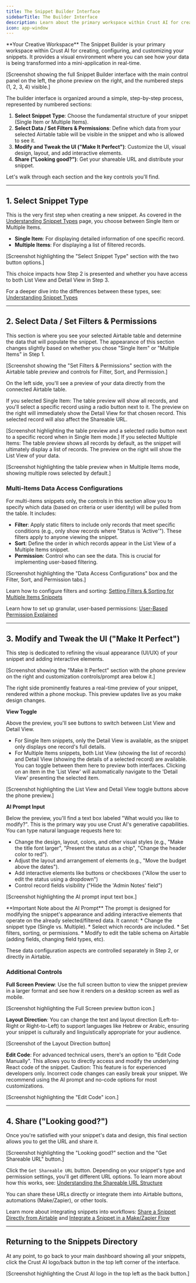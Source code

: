 ```yaml
---
title: The Snippet Builder Interface
sidebarTitle: The Builder Interface
description: Learn about the primary workspace within Crust AI for creating, configuring, and customizing your snippets.
icon: app-window
---
```


<Tip icon="wrench">
  **Your Creative Workspace**  
  The Snippet Builder is your primary workspace within Crust AI for creating, configuring, and customizing your snippets. It provides a visual environment where you can see how your data is being transformed into a mini-application in real-time.
</Tip>

[Screenshot showing the full Snippet Builder interface with the main control panel on the left, the phone preview on the right, and the numbered steps (1, 2, 3, 4) visible.]

The builder interface is organized around a simple, step-by-step process, represented by numbered sections:

1.  **Select Snippet Type**: Choose the fundamental structure of your snippet (Single Item or Multiple Items).
2.  **Select Data / Set Filters & Permissions**: Define which data from your selected Airtable table will be visible in the snippet and who is allowed to see it.
3.  **Modify and Tweak the UI ("Make It Perfect")**: Customize the UI, visual design, layout, and add interactive elements.
4.  **Share ("Looking good?")**: Get your shareable URL and distribute your snippet.

Let's walk through each section and the key controls you'll find.

---

## 1. Select Snippet Type

This is the very first step when creating a new snippet. As covered in the [Understanding Snippet Types](/chapters/building-and-understanding-snippets/understanding-snippet-types) page, you choose between Single Item or Multiple Items.

*   **Single Item**: For displaying detailed information of one specific record.
*   **Multiple Items**: For displaying a list of filtered records.

[Screenshot highlighting the "Select Snippet Type" section with the two button options.]

This choice impacts how Step 2 is presented and whether you have access to both List View and Detail View in Step 3.

For a deeper dive into the differences between these types, see: [Understanding Snippet Types](/chapters/building-and-understanding-snippets/understanding-snippet-types)

---

## 2. Select Data / Set Filters & Permissions

This section is where you see your selected Airtable table and determine the data that will populate the snippet. The appearance of this section changes slightly based on whether you chose "Single Item" or "Multiple Items" in Step 1.

[Screenshot showing the "Set Filters & Permissions" section with the Airtable table preview and controls for Filter, Sort, and Permission.]

On the left side, you'll see a preview of your data directly from the connected Airtable table.

<Tabs>
<Tab title="Single Item">
  If you selected Single Item: The table preview will show all records, and you'll select a specific record using a radio button next to it. The preview on the right will immediately show the Detail View for that chosen record. This selected record will also affect the Shareable URL.

  [Screenshot highlighting the table preview and a selected radio button next to a specific record when in Single Item mode.]
</Tab>
<Tab title="Multiple Items">
  If you selected Multiple Items: The table preview shows all records by default, as the snippet will ultimately display a list of records. The preview on the right will show the List View of your data.

  [Screenshot highlighting the table preview when in Multiple Items mode, showing multiple rows selected by default.]
</Tab>
</Tabs>

### Multi-Items Data Access Configurations
  For multi-items snippets only, the controls in this section allow you to specify which data (based on criteria or user identity) will be pulled from the table. It includes:

  *   **Filter**: Apply static filters to include only records that meet specific conditions (e.g., only show records where "Status is 'Active'"). These filters apply to anyone viewing the snippet.
  *   **Sort**: Define the order in which records appear in the List View of a Multiple Items snippet.
  *   **Permission**: Control who can see the data. This is crucial for implementing user-based filtering.

  [Screenshot highlighting the "Data Access Configurations" box and the Filter, Sort, and Permission tabs.]

  Learn how to configure filters and sorting: [Setting Filters & Sorting for Multiple Items Snippets](/chapters/selecting-which-data-to-display/setting-filters-and-sorting-for-multiple-items-snippets)

Learn how to set up granular, user-based permissions: [User-Based Permission Explained](/chapters/controlling-data-access/user-based-permission-explained)

---

## 3. Modify and Tweak the UI ("Make It Perfect")

This step is dedicated to refining the visual appearance (UI/UX) of your snippet and adding interactive elements.

[Screenshot showing the "Make It Perfect" section with the phone preview on the right and customization controls/prompt area below it.]

The right side prominently features a real-time preview of your snippet, rendered within a phone mockup. This preview updates live as you make design changes.

**View Toggle**

Above the preview, you'll see buttons to switch between List View and Detail View.

*   For Single Item snippets, only the Detail View is available, as the snippet only displays one record's full details.
*   For Multiple Items snippets, both List View (showing the list of records) and Detail View (showing the details of a selected record) are available. You can toggle between them here to preview both interfaces. Clicking on an item in the 'List View' will automatically navigate to the 'Detail View' presenting the selected item.

[Screenshot highlighting the List View and Detail View toggle buttons above the phone preview.]

**AI Prompt Input**

Below the preview, you'll find a text box labeled "What would you like to modify?". This is the primary way you use Crust AI's generative capabilities. You can type natural language requests here to:

*   Change the design, layout, colors, and other visual styles (e.g., "Make the title font larger", "Present the status as a chip", "Change the header color to red").
*   Adjust the layout and arrangement of elements (e.g., "Move the budget above the dates").
*   Add interactive elements like buttons or checkboxes ("Allow the user to edit the status using a dropdown")
*   Control record fields visibility ("Hide the 'Admin Notes' field")

[Screenshot highlighting the AI prompt input text box.]

<Warning>
  **Important Note about the AI Prompt**  
  The prompt is designed for modifying the snippet's appearance and adding interactive elements that operate on the already selected/filtered data. It cannot:
  *   Change the snippet type (Single vs. Multiple).
  *   Select which records are included.
  *   Set filters, sorting, or permissions.
  *   Modify to edit the table schema on Airtable (adding fields, changing field types, etc).

  These data configuration aspects are controlled separately in Step 2, or directly in Airtable.
</Warning>

### Additional Controls

  **Full Screen Preview**: Use the full screen button to view the snippet preview in a larger format and see how it renders on a desktop screen as well as mobile.

  [Screenshot highlighting the Full Screen preview button icon.]

  **Layout Direction**: You can change the text and layout direction (Left-to-Right or Right-to-Left) to support languages like Hebrew or Arabic, ensuring your snippet is culturally and linguistically appropriate for your audience.

  [Screenshot of the Layout Direction button]

  **Edit Code**: For advanced technical users, there's an option to "Edit Code Manually". This allows you to directly access and modify the underlying React code of the snippet. Caution: This feature is for experienced developers only. Incorrect code changes can easily break your snippet. We recommend using the AI prompt and no-code options for most customizations.

  [Screenshot highlighting the "Edit Code" icon.]

---

## 4. Share ("Looking good?")

Once you're satisfied with your snippet's data and design, this final section allows you to get the URL and share it.

[Screenshot highlighting the "Looking good?" section and the "Get Shareable URL" button.]

Click the `Get Shareable URL` button. Depending on your snippet's type and permission settings, you'll get different URL options. To learn more about how this works, see: [Understanding the Shareable URL Structure](/chapters/building-and-understanding-snippets/understanding-snippet-types)

You can share these URLs directly or integrate them into Airtable buttons, automations (Make/Zapier), or other tools.

Learn more about integrating snippets into workflows: [Share a Snippet Directly from Airtable](/chapters/sharing-your-snippets/share-a-snippet-directly-from-airtable) and [Integrate a Snippet in a Make/Zapier Flow](/chapters/sharing-your-snippets/integrate-a-snippet-in-a-make-or-zapier-flow)

---

## Returning to the Snippets Directory

At any point, to go back to your main dashboard showing all your snippets, click the Crust AI logo/back button in the top left corner of the interface.

[Screenshot highlighting the Crust AI logo in the top left as the back button.]
